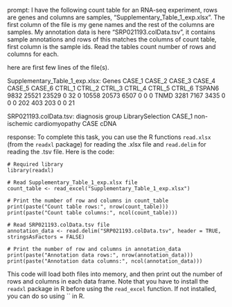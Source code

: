 prompt:
I have the following count table for an RNA-seq experiment, rows are genes and columns are samples, "Supplementary_Table_1_exp.xlsx". The first column of the file is my gene names and the rest of the columns are samples. My annotation data is here  "SRP021193.colData.tsv", it contains sample annotations and rows of this matches the columns of count table, first column is the sample ids. Read the tables count number of rows and columns for each.

here are first few lines of the file(s).

Supplementary_Table_1_exp.xlsx:
Genes	CASE_1	CASE_2	CASE_3	CASE_4	CASE_5	CASE_6	CTRL_1	CTRL_2	CTRL_3	CTRL_4	CTRL_5	CTRL_6
TSPAN6	9832	25521	23529	0	32	0	10558	20573	6507	0	0	 0
TNMD	3281	 7167	 3435	0	 0	0	  202	  403	 203	0	0	21


SRP021193.colData.tsv:
diagnosis	group	LibrarySelection
CASE_1	non-ischemic cardiomyopathy	CASE	cDNA


response:
To complete this task, you can use the R functions `read.xlsx` (from the `readxl` package) for reading the .xlsx file and `read.delim` for reading the .tsv file. Here is the code:

```
# Required library
library(readxl)

# Read Supplementary_Table_1_exp.xlsx file
count_table <- read_excel("Supplementary_Table_1_exp.xlsx")

# Print the number of row and columns in count_table
print(paste("Count table rows:", nrow(count_table)))
print(paste("Count table columns:", ncol(count_table)))

# Read SRP021193.colData.tsv file
annotation_data <- read.delim("SRP021193.colData.tsv", header = TRUE, stringsAsFactors = FALSE)

# Print the number of row and columns in annotation_data
print(paste("Annotation data rows:", nrow(annotation_data)))
print(paste("Annotation data columns:", ncol(annotation_data)))
```

This code will load both files into memory, and then print out the number of rows and columns in each data frame. Note that you have to install the `readxl` package in R before using the `read_excel` function. If not installed, you can do so using `` in R.
